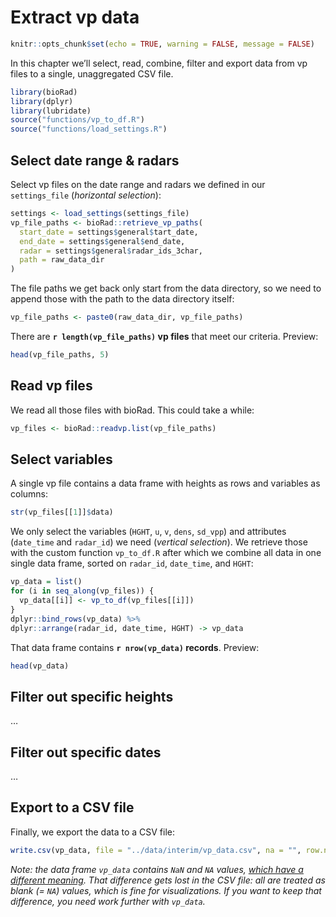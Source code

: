 # Extract vp data {#extract-vp}

```r
knitr::opts_chunk$set(echo = TRUE, warning = FALSE, message = FALSE)
```

In this chapter we'll select, read, combine, filter and export data from vp files to a single, unaggregated CSV file.

```r
library(bioRad)
library(dplyr)
library(lubridate)
source("functions/vp_to_df.R")
source("functions/load_settings.R")
```

## Select date range & radars

Select vp files on the date range and radars we defined in our `settings_file` (_horizontal selection_):

```r
settings <- load_settings(settings_file)
vp_file_paths <- bioRad::retrieve_vp_paths(
  start_date = settings$general$tart_date,
  end_date = settings$general$end_date,
  radar = settings$general$radar_ids_3char,
  path = raw_data_dir
)
```

The file paths we get back only start from the data directory, so we need to append those with the path to the data directory itself:

```r
vp_file_paths <- paste0(raw_data_dir, vp_file_paths)
```

There are **`r length(vp_file_paths)` vp files** that meet our criteria. Preview:

```r
head(vp_file_paths, 5)
```

## Read vp files

We read all those files with bioRad. This could take a while:

```r
vp_files <- bioRad::readvp.list(vp_file_paths)
```

## Select variables

A single vp file contains a data frame with heights as rows and variables as columns: 

```r
str(vp_files[[1]]$data)
```

We only select the variables (`HGHT`, `u`, `v`, `dens`, `sd_vpp`) and attributes (`date_time` and `radar_id`) we need (_vertical selection_). We retrieve those with the custom function `vp_to_df.R` after which we combine all data in one single data frame, sorted on `radar_id`, `date_time`, and `HGHT`:

```r
vp_data = list()
for (i in seq_along(vp_files)) {
  vp_data[[i]] <- vp_to_df(vp_files[[i]])
}
dplyr::bind_rows(vp_data) %>%
dplyr::arrange(radar_id, date_time, HGHT) -> vp_data
```

That data frame contains **`r nrow(vp_data)` records**. Preview:

```r
head(vp_data)
```

## Filter out specific heights

...

## Filter out specific dates

...

## Export to a CSV file

Finally, we export the data to a CSV file:

```r
write.csv(vp_data, file = "../data/interim/vp_data.csv", na = "", row.names = FALSE)
```

_Note: the data frame `vp_data` contains `NaN` and `NA` values, [which have a different meaning](https://github.com/enram/timamp-etl/issues/10#issuecomment-302235736). That difference gets lost in the CSV file: all are treated as blank (= `NA`) values, which is fine for visualizations. If you want to keep that difference, you need work further with `vp_data`._
